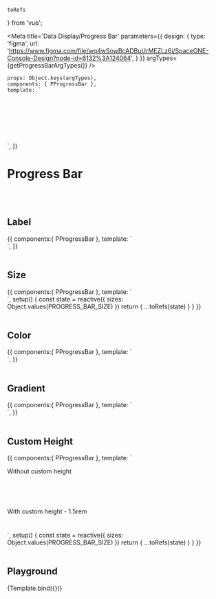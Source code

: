     toRefs
} from 'vue';

<Meta title='Data Display/Progress Bar' parameters={{
    design: {
        type: 'figma',
        url: 'https://www.figma.com/file/wq4wSowBcADBuUrMEZLz6i/SpaceONE-Console-Design?node-id=6132%3A124064',
    }
}} argTypes={getProgressBarArgTypes()}
/>

    props: Object.keys(argTypes),
    components: { PProgressBar },
    template: `
<div style="display:flex; align-items:center; justify-content:center; height:100px;">
    <p-progress-bar
        :percentage="percentage"
        :label="label"
        :size="size"
        :color="color"
        :gradient="gradient"
        :disable-animation="disableAnimation"
        :height="height"
        :style="'width: 10rem;'"
    >
        <template #label>
            <span v-if="labelSlot" v-html="labelSlot"></span>
        </template>
    </p-progress-bar>
</div>`,
})

# Progress Bar

<br/>
<br/>

## Label

<Canvas>
    <Story name="Label">
        {{
            components:{ PProgressBar },
            template: `
            <div style="display:flex; align-items:center; justify-content:center;">
                <p-progress-bar
                    :percentage="40"
                    label="label"
                    :style="'width: 10rem;'"
                />
            </div>`,
        }}
    </Story>
</Canvas>

<br/>
<br/>

## Size
<Canvas>
    <Story name="Size">
        {{
            components:{ PProgressBar },
            template: `
            <div style="display:flex; flex-direction: column; align-items:center; row-gap: 1.5rem;">
                <p-progress-bar v-for="size in sizes" :key="size" :size="size"
                    :percentage="40"
                    :label="size"
                    :style="'width: 10rem;'"
                />
            </div>`,
            setup() {
                const state = reactive({
                    sizes: Object.values(PROGRESS_BAR_SIZE)
                })
                return {
                    ...toRefs(state)
                }
            }
        }}
    </Story>
</Canvas>

<br/>
<br/>

## Color
<Canvas>
    <Story name="Color">
        {{
            components:{ PProgressBar },
            template: `
            <div style="display:flex; align-items:center; justify-content:center;">
                <p-progress-bar
                    :percentage="40"
                    color="coral"
                    :style="'width: 10rem;'"
                />
            </div>`,
        }}
    </Story>
</Canvas>

<br/>
<br/>

## Gradient
<Canvas>
    <Story name="Gradient">
        {{
            components:{ PProgressBar },
            template: `
            <div>
                <p-progress-bar
                    :percentage="40"
                    :gradient="{startColor: 'coral', endColor: 'yellow', gradientPoint:90}"
                    :style="'width: 10rem;'"
                />
            </div>`,
        }}
    </Story>
</Canvas>

<br/>
<br/>

## Custom Height
<Canvas>
    <Story name="Custom Height">
        {{
            components:{ PProgressBar },
            template: `
            <div style="display:flex; flex-direction: column; row-gap: 1.5rem;">
                <p class="font-bold text-lg text-gray-600">Without custom height</p>
                <div style="display:flex; flex-wrap: wrap; gap: 1rem;">
                    <p-progress-bar v-for="size in sizes" :key="size" :size="size"
                        :percentage="40"
                        :label="size"
                        :style="'width: 10rem;'"
                    />
                </div>
                <p class="font-bold text-lg mt-4">With custom height - 1.5rem</p>
                <div style="display:flex; flex-wrap: wrap; gap: 1rem;">
                    <p-progress-bar v-for="size in sizes" :key="size" :size="size"
                        :percentage="40"
                        :label="size"
                        height="1.5rem"
                        :style="'width: 10rem;'"
                    />
                </div>
            </div>`,
            setup() {
                const state = reactive({
                    sizes: Object.values(PROGRESS_BAR_SIZE)
                })
                return {
                    ...toRefs(state)
                }
            }
        }}
    </Story>
</Canvas>

<br/>
<br/>

## Playground

<Canvas>
    <Story name="Playground" height="100px">
        {Template.bind({})}
    </Story>
</Canvas>

<ArgsTable story="Playground" />
